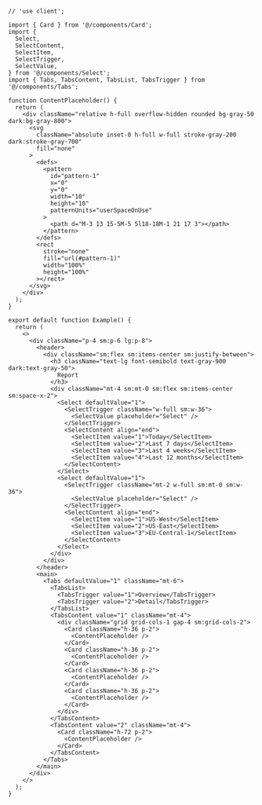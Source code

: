 ````tsx
// 'use client';

import { Card } from '@/components/Card';
import {
  Select,
  SelectContent,
  SelectItem,
  SelectTrigger,
  SelectValue,
} from '@/components/Select';
import { Tabs, TabsContent, TabsList, TabsTrigger } from '@/components/Tabs';

function ContentPlaceholder() {
  return (
    <div className="relative h-full overflow-hidden rounded bg-gray-50 dark:bg-gray-800">
      <svg
        className="absolute inset-0 h-full w-full stroke-gray-200 dark:stroke-gray-700"
        fill="none"
      >
        <defs>
          <pattern
            id="pattern-1"
            x="0"
            y="0"
            width="10"
            height="10"
            patternUnits="userSpaceOnUse"
          >
            <path d="M-3 13 15-5M-5 5l18-18M-1 21 17 3"></path>
          </pattern>
        </defs>
        <rect
          stroke="none"
          fill="url(#pattern-1)"
          width="100%"
          height="100%"
        ></rect>
      </svg>
    </div>
  );
}

export default function Example() {
  return (
    <>
      <div className="p-4 sm:p-6 lg:p-8">
        <header>
          <div className="sm:flex sm:items-center sm:justify-between">
            <h3 className="text-lg font-semibold text-gray-900 dark:text-gray-50">
              Report
            </h3>
            <div className="mt-4 sm:mt-0 sm:flex sm:items-center sm:space-x-2">
              <Select defaultValue="1">
                <SelectTrigger className="w-full sm:w-36">
                  <SelectValue placeholder="Select" />
                </SelectTrigger>
                <SelectContent align="end">
                  <SelectItem value="1">Today</SelectItem>
                  <SelectItem value="2">Last 7 days</SelectItem>
                  <SelectItem value="3">Last 4 weeks</SelectItem>
                  <SelectItem value="4">Last 12 months</SelectItem>
                </SelectContent>
              </Select>
              <Select defaultValue="1">
                <SelectTrigger className="mt-2 w-full sm:mt-0 sm:w-36">
                  <SelectValue placeholder="Select" />
                </SelectTrigger>
                <SelectContent align="end">
                  <SelectItem value="1">US-West</SelectItem>
                  <SelectItem value="2">US-East</SelectItem>
                  <SelectItem value="3">EU-Central-1</SelectItem>
                </SelectContent>
              </Select>
            </div>
          </div>
        </header>
        <main>
          <Tabs defaultValue="1" className="mt-6">
            <TabsList>
              <TabsTrigger value="1">Overview</TabsTrigger>
              <TabsTrigger value="2">Detail</TabsTrigger>
            </TabsList>
            <TabsContent value="1" className="mt-4">
              <div className="grid grid-cols-1 gap-4 sm:grid-cols-2">
                <Card className="h-36 p-2">
                  <ContentPlaceholder />
                </Card>
                <Card className="h-36 p-2">
                  <ContentPlaceholder />
                </Card>
                <Card className="h-36 p-2">
                  <ContentPlaceholder />
                </Card>
                <Card className="h-36 p-2">
                  <ContentPlaceholder />
                </Card>
              </div>
            </TabsContent>
            <TabsContent value="2" className="mt-4">
              <Card className="h-72 p-2">
                <ContentPlaceholder />
              </Card>
            </TabsContent>
          </Tabs>
        </main>
      </div>
    </>
  );
}

````